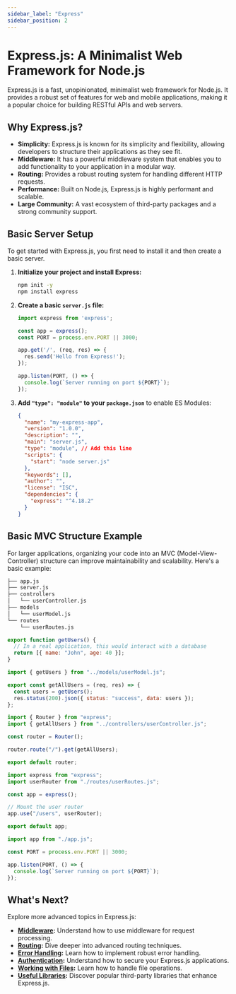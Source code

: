 ```yaml
---
sidebar_label: "Express"
sidebar_position: 2
---
```



# Express.js: A Minimalist Web Framework for Node.js

Express.js is a fast, unopinionated, minimalist web framework for Node.js. It provides a robust set of features for web and mobile applications, making it a popular choice for building RESTful APIs and web servers.

## Why Express.js?

-   **Simplicity:** Express.js is known for its simplicity and flexibility, allowing developers to structure their applications as they see fit.
-   **Middleware:** It has a powerful middleware system that enables you to add functionality to your application in a modular way.
-   **Routing:** Provides a robust routing system for handling different HTTP requests.
-   **Performance:** Built on Node.js, Express.js is highly performant and scalable.
-   **Large Community:** A vast ecosystem of third-party packages and a strong community support.

## Basic Server Setup

To get started with Express.js, you first need to install it and then create a basic server.

1.  **Initialize your project and install Express:**

    ```bash
    npm init -y
    npm install express
    ```

2.  **Create a basic `server.js` file:**

    ```javascript title="server.js"
    import express from 'express';

    const app = express();
    const PORT = process.env.PORT || 3000;

    app.get('/', (req, res) => {
      res.send('Hello from Express!');
    });

    app.listen(PORT, () => {
      console.log(`Server running on port ${PORT}`);
    });
    ```

3.  **Add `"type": "module"` to your `package.json`** to enable ES Modules:

    ```json title="package.json"
    {
      "name": "my-express-app",
      "version": "1.0.0",
      "description": "",
      "main": "server.js",
      "type": "module", // Add this line
      "scripts": {
        "start": "node server.js"
      },
      "keywords": [],
      "author": "",
      "license": "ISC",
      "dependencies": {
        "express": "^4.18.2"
      }
    }
    ```

## Basic MVC Structure Example

For larger applications, organizing your code into an MVC (Model-View-Controller) structure can improve maintainability and scalability. Here's a basic example:

```bash
├── app.js
├── server.js
├── controllers
│   └── userController.js
├── models
│   └── userModel.js
└── routes
    └── userRoutes.js
```

<Tabs>
<TabItem value="userModel.js" label="userModel.js">

```javascript
export function getUsers() {
  // In a real application, this would interact with a database
  return [{ name: "John", age: 40 }];
}
```

</TabItem>

<TabItem value="userController.js" label="userController.js">

```javascript
import { getUsers } from "../models/userModel.js";

export const getAllUsers = (req, res) => {
  const users = getUsers();
  res.status(200).json({ status: "success", data: users });
};
```

</TabItem>

<TabItem value="userRoutes.js" label="userRoutes.js">

```javascript
import { Router } from "express";
import { getAllUsers } from "../controllers/userController.js";

const router = Router();

router.route("/").get(getAllUsers);

export default router;
```

</TabItem>

<TabItem value="app.js" label="app.js">

```javascript
import express from "express";
import userRouter from "./routes/userRoutes.js";

const app = express();

// Mount the user router
app.use("/users", userRouter);

export default app;
```

</TabItem>

<TabItem value="server.js" label="server.js">

```javascript
import app from "./app.js";

const PORT = process.env.PORT || 3000;

app.listen(PORT, () => {
  console.log(`Server running on port ${PORT}`);
});
```

</TabItem>
</Tabs>

## What's Next?

Explore more advanced topics in Express.js:

-   **[Middleware](./middleware.mdx):** Understand how to use middleware for request processing.
-   **[Routing](./routing.mdx):** Dive deeper into advanced routing techniques.
-   **[Error Handling](./errors.mdx):** Learn how to implement robust error handling.
-   **[Authentication](./authentication.mdx):** Understand how to secure your Express.js applications.
-   **[Working with Files](./working_with_files.mdx):** Learn how to handle file operations.
-   **[Useful Libraries](./usefull_libraries.mdx):** Discover popular third-party libraries that enhance Express.js.
